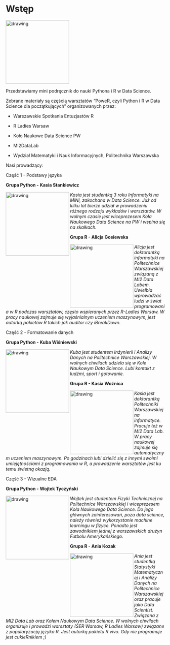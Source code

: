 # Wstęp {#intro}

<img align="center" src="figure/strona_tytułowa.png" alt="drawing" width="200"/>


Przedstawiamy mini podręcznik do nauki Pythona i R w Data Science.


Zebrane materiały są częścią warsztatów "PoweR, czyli Python i R w Data Science dla początkujących" organizowanych przez:

- Warszawskie Spotkania Entuzjastów R

- R Ladies Warsaw

- Koło Naukowe Data Science PW

- MI2DataLab

- Wydział Matematyki i Nauk Informacyjnych, Politechnika Warszawska






Nasi prowadzący:

Część 1 - Podstawy języka

**Grupa Python - Kasia Stankiewicz**

<img align="left" src="figure/KasiaS.png" alt="drawing" width="200"/>


_Kasia jest studentką 3 roku Informatyki na MiNI, zakochana w Data Science. Już od kilku lat bierze udział w prowadzeniu różnego rodzaju wykładów i warsztatów. W wolnym czasie jest wiceprezesem Koła Naukowego Data Science na PW i wspina się na skałkach._


**Grupa R - Alicja Gosiewska**

<img align="left" src="figure/Alicja.png" alt="drawing" width="200"/>

_Alicja jest doktorantką informatyki na Politechnice Warszawskiej związaną z MI2 Data Labem. Uwielbia wprowadzać ludzi w świat programowania w R podczas warsztatów, często wspieranych przez R-Ladies Warsaw. W pracy naukowej zajmuje się wyjaśnialnym uczeniem maszynowym, jest autorką pakietów R takich jak auditor czy iBreakDown._


Część 2 - Formatowanie danych

**Grupa Python - Kuba Wiśniewski**

<img align="left" src="figure/Kuba.png" alt="drawing" width="200"/>

_Kuba jest studentem Inżynierii i Analizy Danych na Politechnice Warszawskiej. W wolnych chwilach udziela się w Kole Naukowym Data Science. Lubi kontakt z ludźmi, sport i gotowanie._








**Grupa R - Kasia Woźnica**

<img align="left" src="figure/KasiaW.png" alt="drawing" width="200"/>




_Kasia jest doktorantką  Politechniki Warszawskiej  na informatyce. Pracuje też  w MI2 Data Lab. W pracy naukowej zajmuje się automatycznym uczeniem maszynowym. Po godzinach lubi dzielić się z innymi swoimi umiejętnościami z programowania w R, a prowadzenie warsztatów jest ku temu świetną okazją._



Część 3 - Wizualne EDA

**Grupa Python - Wojtek Tyczyński**

<img align="left" src="figure/Wojtek.png" alt="drawing" width="200"/>

_Wojtek jest studentem Fizyki Technicznej na Politechnice Warszawskiej i wiceprezesem Koła Naukowego Data Science. Do jego głównych zainteresowań, poza data science, należy również wykorzystanie machine learningu w fizyce. Ponadto jest zawodnikiem jednej z warszawskich drużyn Futbolu Amerykańskiego._





**Grupa R - Ania Kozak**

<img align="left" src="figure/Ania.png" alt="drawing" width="200"/>

_Ania jest studentką Statystyki Matematycznej i Analizy Danych na Politechnice Warszawskiej oraz pracuje jako Data Scientist. Związana z MI2 Data Lab oraz Kołem Naukowym Data Science. W wolnych chwilach organizuje i prowadzi warsztaty (SER Warsaw, R Ladies Warsaw) związane z popularyzacją języka R. Jest autorką pakietu R vivo. Gdy nie programuje jest cukieRnikiem ;)_



